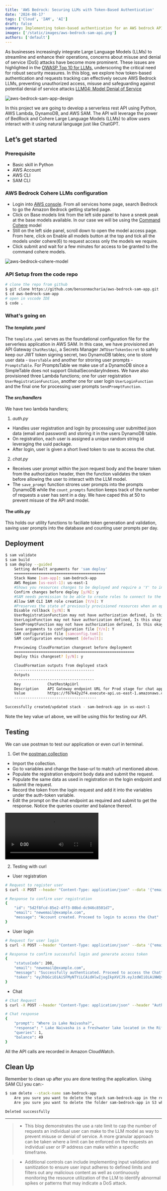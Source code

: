 ```yaml
---
title: 'AWS Bedrock: Securing LLMs with Token-Based Authentication'
date: '2024-08-17'
tags: ['Cloud', 'IAM', 'AI']
draft: false
summary: Implementing token-based authentication for an AWS bedrock API on AWS SAM
images: ['/static/images/aws-bedrock-sam-api.png']
authors: ['default']
---
```


As businesses increasingly integrate Large Language Models (LLMs) to streamline and enhance their operations, concerns about misuse and denial of service (DoS) attacks have become more prominent. These issues are highlighted in the [OWASP Top 10 for LLMs](https://owasp.org/www-project-top-10-for-large-language-model-applications/assets/PDF/OWASP-Top-10-for-LLMs-2023-slides-v1_0.pdf), underscoring the critical need for robust security measures. In this blog, we explore how token-based authentication and requests tracking can effectively secure AWS Bedrock LLMs, preventing unauthorized access, misuse and safeguarding against potential denial of service attacks [LLM04: Model Denial of Service](https://genai.owasp.org/llmrisk/llm04-model-denial-of-service/)

![aws-bedrock-sam-app-design](/static/images/aws-bedrock-sam-app-design.png)

In this project we are going to develop a serverless rest API using Python, AWS Lambda, DynamoDB, and AWS SAM. The API will leverage the power of BedRock and Cohere Large Language Models (LLMs) to allow users interact with it using natural language just like ChatGPT.

## Let’s get started

### Prerequisite

- Basic skill in Python
- AWS Account
- AWS CLI
- SAM CLI

### AWS Bedrock Cohere LLMs configuration

- Login into [AWS console](https://us-east-1.console.aws.amazon.com/console/home?region=us-east-1#). From all services home page, search Bedrock to go the Amazon Bedrock getting started page.
- Click on Base models link from the left side panel to have a sneek peak at the base models available. In our case we will be using the [Command Cohere](https://docs.aws.amazon.com/bedrock/latest/userguide/model-parameters-cohere-command.html) model
- Still on the left side panel, scroll down to open the model access page. From here, click on Enable all models button at the top and tick all the models under cohere(6) to request access only the models we require.
- Click submit and wait for a few minutes for access to be granted to the command cohere models.

![aws-bedrock-cohere-model](/static/images/aws-bedrock-cohere-model.png)

### API Setup from the code repo

```bash
# clone the repo from github
$ git clone https://github.com/bensonmacharia/aws-bedrock-sam-app.git
$ cd aws-bedrock-sam-app
# open in vscode IDE
$ code .
```

### What's going on

#### The _template.yaml_

The `template.yaml` serves as the foundational configuration file for the serverless application in AWS SAM. In this case, we have provisioned an API Gateway `ChatRestApi`, a Secrets Manager `JWTUserTokenSecret` to safely keep our JWT token signing secret, two DynamoDB tables; one to store user data - `UsersTable` and another for stroring user prompts - `PromptsTable`. For PromptsTable we make use of a DynamoDB since a SimpleTable does not support GlobalSecondaryIndexes.
We have also provisioned three Lambda functions; one for user registration `UserRegistrationFunction`, another one for user login `UserLoginFunction` and the final one for processing user prompts `SendPromptFunction`.

#### The _src/handlers_

We have two lambda handlers;

1. _auth.py_

- Handles user registration and login by processing user submitted json data (email and password) and storing it in the users DynamoDB table.
- On registration, each user is assigned a unique random string id leveraging the uuid package.
- After login, user is given a short lived token to use to access the chat.

2. _chat.py_

- Receives user prompt within the json request body and the bearer token from the authorization header, then the function validates the token before allowing the user to interact with the LLM model.
- The `save_prompt` function strores user prompts into the prompts DynamoDB while the `count_prompts` function keeps track of the number of requests a user has sent in a day. We have caped this at 50 to prevent misuse of the API and model.

#### The _utils.py_

This holds our utility functions to faciliate token generation and validation, saving user prompts into the database and counting user prompts per day.

## Deployment

```bash
$ sam validate
$ sam build
$ sam deploy --guided
    Setting default arguments for 'sam deploy'
	=========================================
	Stack Name [sam-app]: sam-bedrock-app
	AWS Region [us-east-1]: us-east-1
	#Shows you resources changes to be deployed and require a 'Y' to initiate deploy
	Confirm changes before deploy [y/N]: y
	#SAM needs permission to be able to create roles to connect to the resources in your template
	Allow SAM CLI IAM role creation [Y/n]: Y
	#Preserves the state of previously provisioned resources when an operation fails
	Disable rollback [y/N]: N
	UserRegistrationFunction may not have authorization defined, Is this okay? [y/N]: y
	UserLoginFunction may not have authorization defined, Is this okay? [y/N]: y
	SendPromptFunction may not have authorization defined, Is this okay? [y/N]: y
	Save arguments to configuration file [Y/n]: Y
	SAM configuration file [samconfig.toml]:
	SAM configuration environment [default]:

	Previewing CloudFormation changeset before deployment
	======================================================
	Deploy this changeset? [y/N]: y

	CloudFormation outputs from deployed stack
	------------------------------------
	Outputs
	------------------------------------
	Key            ChatRestApiUrl
	Description    API Gateway endpoint URL for Prod stage for chat application
	Value          https://f67k42y2f4.execute-api.us-east-1.amazonaws.com/prod/
	-------------------------------------

Successfully created/updated stack - sam-bedrock-app in us-east-1

```

Note the key value url above, we will be using this for testing our API.

## Testing

We can use postman to test our application or even curl in terminal.

1. Get the [postman collection](https://github.com/bensonmacharia/aws-bedrock-sam-app/blob/main/aws-bedrock-sam-api.postman_collection.json)

- Import the collection.
- Go to variables and change the base-url to match url mentioned above.
- Populate the registration endpoint body data and submit the request.
- Populate the same data as used in registration on the login endpoint and submit the request.
- Record the token from the login request and add it into the variables under the auth-token variable.
- Edit the prompt on the chat endpoint as required and submit to get the response. Notice the queries counter and balance thereof.

<video controls>
  <source src="/static/videos/aws-bedrock-api-postman-testing.webm" type="video/webm" />
  Your browser does not support the video tag.
</video>

2. Testing with curl

- User registration

```bash
# Request to register user
$ curl -X POST --header "Content-Type: application/json" --data '{"email":"newemail@example.com", "password": "Test@Pass*1239"}' https://f67k42y2f4.execute-api.us-east-1.amazonaws.com/prod/v1/auth/user/register

# Response to confirm user registration
{
	"id": "5d2f8fcd-85e2-4ff3-80bd-dc946c8501d7",
 	"email": "newemail@example.com",
 	"message": "Account created. Proceed to login to access the Chat"
}
```

- User login

```bash
# Request for user login
$ curl -X POST --header "Content-Type: application/json" --data '{"email":"newemail@example.com", "password": "Test@Pass*1239"}' https://f67k42y2f4.execute-api.us-east-1.amazonaws.com/prod/v1/auth/user/login

# Response to confirm successful login and generate access token
{
	"statusCode": 200,
 	"email": "newemail@example.com",
  	"message": "Successfully authenticated. Proceed to access the Chat",
   	"token": "eyJhbGciOiAiSFMyNTYiLCAidHlwIjogIkpXVCJ9.eyJzdWIiOiAiNWQyZjhmY2QtODVlMi00ZmYzLTgwYmQtZGM5NDZjODUwMWQ3IiwgInVzZXIiOiAibmV3ZW1haWxAZXhhbXBsZS5jb20iLCAiaWF0IjogMTcyMzg4OTMzOCwgImV4cCI6IDE3MjM4OTI5Mzh9.YRJl9JSyUYyp8iWth1K8052kSEEJpfx1joLWoY97sSQ"
}
```

- Chat

```bash
# Chat Request
$ curl -X POST --header "Content-Type: application/json" --header "Authorization: Bearer eyJhbGciOiAiSFMyNTYiLCAidHlwIjogIkpXVCJ9.eyJzdWIiOiAiNWQyZjhmY2QtODVlMi00ZmYzLTgwYmQtZGM5NDZjODUwMWQ3IiwgInVzZXIiOiAibmV3ZW1haWxAZXhhbXBsZS5jb20iLCAiaWF0IjogMTcyMzg4OTMzOCwgImV4cCI6IDE3MjM4OTI5Mzh9.YRJl9JSyUYyp8iWth1K8052kSEEJpfx1joLWoY97sSQ" --data '{"prompt":"Where is Lake Naivasha?"}' https://f67k42y2f4.execute-api.us-east-1.amazonaws.com/prod/v1/chat

# Chat response
{
    "prompt": "Where is Lake Naivasha?",
    "response": " Lake Naivasha is a freshwater lake located in the Rift Valley of Kenya. It is located about 90 kilometers (56 miles) northwest of Nairobi, the capital city of Kenya. The lake is part of the Great Rift Valley, a series of lakes and valleys formed by tectonic activity millions of years ago. \n\nLake Naivasha is a popular tourist destination due to its natural beauty and diverse wildlife. It is home to a variety of bird species, including flamingos, and is also a popular spot for boat tours and fishing. \n\nThe lake is surrounded by a number of national parks and nature reserves, including the Hell's Gate National Park, which is known for its diverse wildlife and hiking trails. \n\nLake Naivasha is also a popular destination for outdoor activities such as hiking, biking, and horseback riding. It is also a popular spot for camping and picnicking. \n\nThe lake is easily accessible from Nairobi by road, and there are a number of hotels and lodges located in the area. \n\nWould you like to know more about Lake Naivasha? ",
    "queries": 1,
    "balance": 49
}
```

All the API calls are recorded in Amazon CloudWatch.

## Clean Up

Remember to clean up after you are done testing the application. Using SAM CLI you can:-

```bash
$ sam delete --stack-name sam-bedrock-app
	Are you sure you want to delete the stack sam-bedrock-app in the region us-east-1 ? [y/N]: y
	Are you sure you want to delete the folder sam-bedrock-app in S3 which contains the artifacts? [y/N]: y

Deleted successfully
```

---

> - This blog demonstrates the use a rate limit to cap the number of requests an individual user can make to the LLM model as way to prevent misuse or denial of service. A more granular approach can be taken where a limit can be enforced on the requests an individual user or IP address can make within a specific timeframe.

> - Additional controls can include implementing input validation and sanitization to ensure user input adheres to defined limits and filters out any malicious content as well as continuously monitoring the resource utilization of the LLM to identify abnormal spikes or patterns that may indicate a DoS attack.
